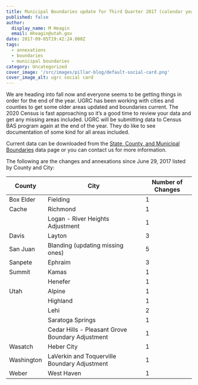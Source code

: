 ```yaml
---
title: Municipal Boundaries update for Third Quarter 2017 (calendar year)
published: false
author:
  display_name: M Heagin
  email: mheagin@utah.gov
date: 2017-09-05T19:42:24.000Z
tags:
  - annexations
  - boundaries
  - municipal boundaries
category: Uncategorized
cover_image: '/src/images/pillar-blog/default-social-card.png'
cover_image_alt: ugrc social card
---
```



We are heading into fall now and everyone seems to be getting things in order for the end of the year. UGRC has been working with cities and counties to get some older areas updated and boundaries current. The 2020 Census is fast approaching so it’s a good time to review your data and get any missing areas included. UGRC will be submitting data to Census BAS program again at the end of the year. They do like to see documentation of some kind for all areas included.

Current data can be downloaded from the [State, County, and Municipal Boundaries](/products/sgid/boundaries/municipal) data page or you can contact us for more information.

<Contacts subject={frontmatter.title} contactKey="boundaries" />

The following are the changes and annexations since June 29, 2017 listed by County and City:

| County     | City                                             | Number of Changes |
| ---------- | ------------------------------------------------ | ----------------- |
| Box Elder  | Fielding                                         | 1                 |
| Cache      | Richmond                                         | 1                 |
|            | Logan - River Heights Adjustment                 | 1                 |
| Davis      | Layton                                           | 3                 |
| San Juan   | Blanding (updating missing ones)                 | 5                 |
| Sanpete    | Ephraim                                          | 3                 |
| Summit     | Kamas                                            | 1                 |
|            | Henefer                                          | 1                 |
| Utah       | Alpine                                           | 1                 |
|            | Highland                                         | 1                 |
|            | Lehi                                             | 2                 |
|            | Saratoga Springs                                 | 1                 |
|            | Cedar Hills - Pleasant Grove Boundary Adjustment | 1                 |
| Wasatch    | Heber City                                       | 1                 |
| Washington | LaVerkin and Toquerville Boundary Adjustment     | 1                 |
| Weber      | West Haven                                       | 1                 |
